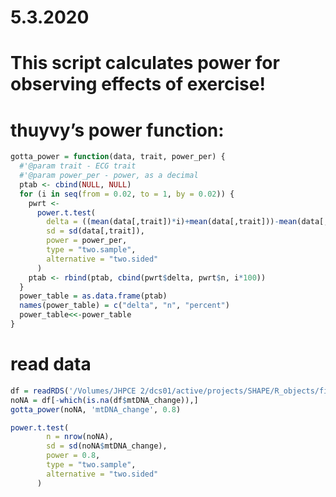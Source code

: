# 5.3.2020
# This script calculates power for observing effects of exercise!

# thuyvy's power function:
```r
gotta_power = function(data, trait, power_per) {
  #'@param trait - ECG trait
  #'@param power_per - power, as a decimal
  ptab <- cbind(NULL, NULL)
  for (i in seq(from = 0.02, to = 1, by = 0.02)) {
    pwrt <-
      power.t.test(
        delta = ((mean(data[,trait])*i)+mean(data[,trait]))-mean(data[,trait]),
        sd = sd(data[,trait]),
        power = power_per,
        type = "two.sample",
        alternative = "two.sided"
      )
    ptab <- rbind(ptab, cbind(pwrt$delta, pwrt$n, i*100))
  }
  power_table = as.data.frame(ptab)
  names(power_table) = c("delta", "n", "percent")
  power_table<<-power_table
}
```

# read data
```r
df = readRDS('/Volumes/JHPCE 2/dcs01/active/projects/SHAPE/R_objects/final_shape35_dataset.rds')
noNA = df[-which(is.na(df$mtDNA_change)),]
gotta_power(noNA, 'mtDNA_change', 0.8)

power.t.test(
        n = nrow(noNA),
        sd = sd(noNA$mtDNA_change),
        power = 0.8,
        type = "two.sample",
        alternative = "two.sided"
      )
```